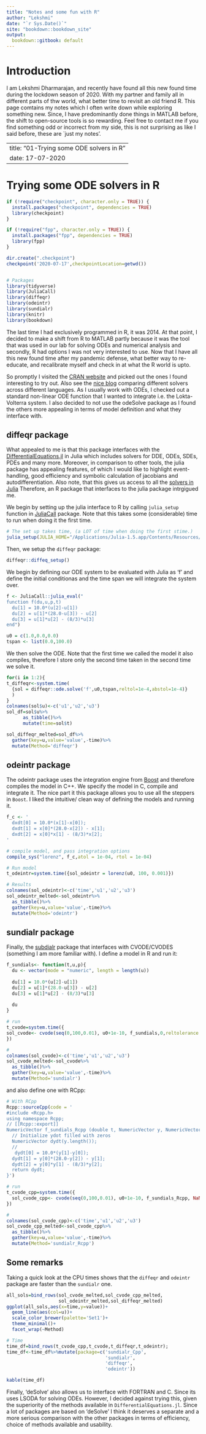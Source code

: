 ```yaml
--- 
title: "Notes and some fun with R"
author: "Lekshmi"
date: "`r Sys.Date()`"
site: "bookdown::bookdown_site"
output: 
  bookdown::gitbook: default
---
```


# Introduction

I am Lekshmi Dharmarajan, and recently have found all this new found time during the lockdown season of 2020. With my partner and family all in different parts of thw world, what better time to revisit an old friend R. This page comtains my notes which I often write down while exploring something new. Since, I have predominantly done things in MATLAB before, the shift to open-source tools is so rewarding. Feel free to contact me if you find something odd or incorrect from my side, this is not surprising as like I said before, these are `just my notes'. 

<!--chapter:end:index.Rmd-->

---
title: "01-Trying some ODE solvers in R"
date: 17-07-2020
---

# Trying some ODE solvers in R
```r
if (!require("checkpoint", character.only = TRUE)) {
  install.packages("checkpoint", dependencies = TRUE)
  library(checkpoint)
}

if (!require("fpp", character.only = TRUE)) {
  install.packages("fpp", dependencies = TRUE)
  library(fpp)
}

dir.create(".checkpoint")
checkpoint('2020-07-17',checkpointLocation=getwd())


# Packages
library(tidyverse)
library(JuliaCall)
library(diffeqr)
library(odeintr)
library(sundialr)
library(knitr)
library(bookdown)
```
The last time I had exclusively programmed in R, it was 2014. At that point, I decided to make a shift from R to MATLAB partly because it was the tool that was used in our lab for solving ODEs and numerical analysis and secondly, R had options I was not very interested to use. Now that I have all this new found time after my pandemic defense, what better way to re-educate, and recalibrate myself and check in at what the R world is upto. 

So promptly I visited the [CRAN website]( https://cran.r-project.org/web/views/DifferentialEquations.html) and picked out the ones I found interesting to try out. Also see the [nice blog](https://www.stochasticlifestyle.com/comparison-differential-equation-solver-suites-matlab-r-julia-python-c-fortran/) comparing different solvers across different languages. As I usually work with ODEs, I checked out a standard non-linear ODE function that I wanted to integrate i.e. the Lokta-Volterra system. I also decided to not use the odeSolve package as I found the others more appealing in terms of model definition and what they interface with. 

## diffeqr package
What appealed to me is that this package interfaces with the [DifferentialEquations.jl](https://github.com/SciML/DifferentialEquations.jl) in Julia which includes solvers for DDE, ODEs, SDEs, PDEs and many more.  Moreover, in comparison to other tools, the julia package has appealing features, of which I would like to highlight event-handling, good efficiency and symbolic calculation of jacobians and autodifferentiation. Also note, that this gives us access to all the [solvers in Julia](https://docs.sciml.ai/stable/solvers/ode_solve/) Therefore, an R package that interfaces to the julia package intrgigued me. 

We begin by setting up the julia interface to R by calling `julia_setup` function in [JuliaCall](https://cran.r-project.org/web/packages/JuliaCall/index.html) package. Note that this takes some (considerable) time to run when doing it the first time.

```r
# The set up takes time, (a LOT of time when doing the first stime.)
julia_setup(JULIA_HOME="/Applications/Julia-1.5.app/Contents/Resources/julia/bin")
```

Then, we setup the `diffeqr` package:
```r
diffeqr::diffeq_setup()
```

We begin by defining our ODE system to be evaluated with Julia as 'f' and define the initial conditionas and the time span we will integrate the system over. 
```r
f <- JuliaCall::julia_eval("
function f(du,u,p,t)
  du[1] = 10.0*(u[2]-u[1])
  du[2] = u[1]*(28.0-u[3]) - u[2]
  du[3] = u[1]*u[2] - (8/3)*u[3]
end")

u0 = c(1.0,0.0,0.0)
tspan <- list(0.0,100.0)

```

We then solve the ODE. Note that the first time we called the model it also compiles, therefore I store only the second time taken in the second time we solve it. 
```r

for(i in 1:2){
t_diffeqr<-system.time(
  {sol = diffeqr::ode.solve('f',u0,tspan,reltol=1e-4,abstol=1e-4)}
  )
}
colnames(sol$u)<-c('u1','u2','u3')
sol_df=sol$u%>%
      as_tibble()%>%
      mutate(time=sol$t)

sol_diffeqr_melted=sol_df%>%
  gather(key=u,value='value',-time)%>%
  mutate(Method='diffeqr')
```

## odeintr package
The odeintr package uses the integration engine from [Boost](https://headmyshoulder.github.io/odeint-v2/) and therefore compiles the model in C++. We specify the model in C, compile and integrate it. The nice part it this package allows you to use all the steppers in `Boost`. I liked the intuitive/ clean way of defining the models and running it. 

```r
f_c <- '
  dxdt[0] = 10.0*(x[1]-x[0]);
  dxdt[1] = x[0]*(28.0-x[2]) - x[1];
  dxdt[2] = x[0]*x[1] - (8/3)*x[2];
'

# compile model, and pass integration options
compile_sys("lorenz", f_c,atol = 1e-04, rtol = 1e-04)

# Run model
t_odeintr=system.time({sol_odeintr = lorenz(u0, 100, 0.001)})

# Results
colnames(sol_odeintr)<-c('time','u1','u2','u3')
sol_odeintr_melted<-sol_odeintr%>%
  as_tibble()%>%
  gather(key=u,value='value',-time)%>%
  mutate(Method='odeintr')

```

## sundialr package
Finally, the [subdialr](https://cran.r-project.org/web/packages/sundialr/index.html) package that interfaces with CVODE/CVODES (something I am more familiar with). I define a model in R and run it: 

```r
f_sundials<- function(t,u,p){
  du <- vector(mode = "numeric", length = length(u))
  
  du[1] = 10.0*(u[2]-u[1])
  du[2] = u[1]*(28.0-u[3]) - u[2]
  du[3] = u[1]*u[2] - (8/3)*u[3]
  
  du
}

# run
t_cvode=system.time({
sol_cvode<- cvode(seq(0,100,0.01), u0+1e-10, f_sundials,0,reltolerance = 1e-4,abstolerance = 1e-4)
})

# 
colnames(sol_cvode)<-c('time','u1','u2','u3')
sol_cvode_melted<-sol_cvode%>%
  as_tibble()%>%
  gather(key=u,value='value',-time)%>%
  mutate(Method='sundialr')

```

and also define one with RCpp: 
```r
# With RCpp
Rcpp::sourceCpp(code = '
#include <Rcpp.h>
using namespace Rcpp;
// [[Rcpp::export]]
NumericVector f_sundials_Rcpp (double t, NumericVector y, NumericVector p){
  // Initialize ydot filled with zeros
  NumericVector dydt(y.length());
  // 
   dydt[0] = 10.0*(y[1]-y[0]);
  dydt[1] = y[0]*(28.0-y[2]) - y[1];
  dydt[2] = y[0]*y[1] - (8/3)*y[2];
  return dydt;
}')

# run
t_cvode_cpp=system.time({
  sol_cvode_cpp<- cvode(seq(0,100,0.01), u0+1e-10, f_sundials_Rcpp, NaN,reltolerance = 1e-4,abstolerance = 1e-4)
})

# 
colnames(sol_cvode_cpp)<-c('time','u1','u2','u3')
sol_cvode_cpp_melted<-sol_cvode_cpp%>%
  as_tibble()%>%
  gather(key=u,value='value',-time)%>%
  mutate(Method='sundialr_Rcpp')

```

## Some remarks
Taking a quick look at the CPU times shows that the `diffeqr` and `odeintr` package are faster than the `sundialr` one. 

```r
all_sols=bind_rows(sol_cvode_melted,sol_cvode_cpp_melted,
                   sol_odeintr_melted,sol_diffeqr_melted)
ggplot(all_sols,aes(x=time,y=value))+
  geom_line(aes(col=u))+
  scale_color_brewer(palette='Set1')+
  theme_minimal()+
  facet_wrap(~Method)

# Time 
time_df=bind_rows(t_cvode_cpp,t_cvode,t_diffeqr,t_odeintr);
time_df<-time_df%>%mutate(package=c('sundialr_Cpp',
                                    'sundialr',
                                    'diffeqr',
                                    'odeintr'))

kable(time_df)
```


Finally, 'deSolve' also allows us to interface with FORTRAN and C. Since its uses LSODA for solving ODEs. However, I decided against trying this, given the superiority of the methods available in `DifferentialEquations.jl`. Since a lot of packages are based on 'deSolve' I think it deserves a separate and a more serious comparison with the other packages in terms of efficiency, choice of methods available and usability. 



<!--chapter:end:01-ode-solver-in-R.Rmd-->

